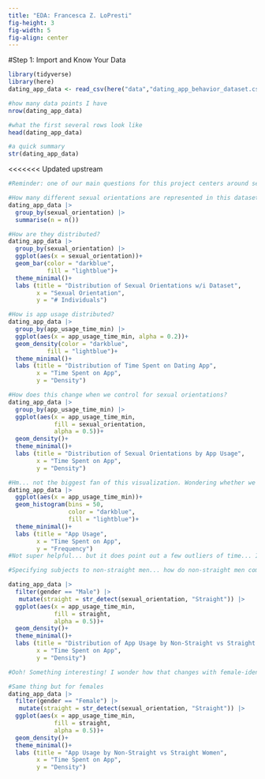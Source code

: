 ```yaml
---
title: "EDA: Francesca Z. LoPresti"
fig-height: 3
fig-width: 5
fig-align: center
---
```


#Step 1: Import and Know Your Data
```r
library(tidyverse)
library(here)
dating_app_data <- read_csv(here("data","dating_app_behavior_dataset.csv"))
```

```r
#how many data points I have
nrow(dating_app_data)

#what the first several rows look like
head(dating_app_data)

#a quick summary
str(dating_app_data)
```

<<<<<<< Updated upstream
```r
#Reminder: one of our main questions for this project centers around sexual orientation and the factors that may give evidence to what the user's "app mentality" looks like. To do this, it may be helpful to *first* investigate this data set based on different sexual orientations. 

#How many different sexual orientations are represented in this dataset? Answer: 8
dating_app_data |>
  group_by(sexual_orientation) |>
  summarise(n = n())

#How are they distributed?
dating_app_data |>
  group_by(sexual_orientation) |>
  ggplot(aes(x = sexual_orientation))+
  geom_bar(color = "darkblue",
           fill = "lightblue")+
  theme_minimal()+ 
  labs (title = "Distribution of Sexual Orientations w/i Dataset", 
        x = "Sexual Orientation", 
        y = "# Individuals")
```

```r
#How is app usage distributed?
dating_app_data |>
  group_by(app_usage_time_min) |>
  ggplot(aes(x = app_usage_time_min, alpha = 0.2))+
  geom_density(color = "darkblue",
           fill = "lightblue")+
  theme_minimal()+ 
  labs (title = "Distribution of Time Spent on Dating App", 
        x = "Time Spent on App", 
        y = "Density")
```

```r
#How does this change when we control for sexual orientations?
dating_app_data |>
  group_by(app_usage_time_min) |>
  ggplot(aes(x = app_usage_time_min, 
             fill = sexual_orientation,
             alpha = 0.5))+
  geom_density()+
  theme_minimal()+ 
  labs (title = "Distribution of Sexual Orientations by App Usage", 
        x = "Time Spent on App", 
        y = "Density")
```

```r
#Hm... not the biggest fan of this visualization. Wondering whether we can break up the minutes into chunks? More like a histogram?
dating_app_data |>
  ggplot(aes(x = app_usage_time_min))+
  geom_histogram(bins = 50, 
                 color = "darkblue", 
                 fill = "lightblue")+
  theme_minimal()+ 
  labs (title = "App Usage", 
        x = "Time Spent on App", 
        y = "Frequency")
#Not super helpful... but it does point out a few outliers of time... I guess?
```
```r
#Specifying subjects to non-straight men... how do non-straight men compare against straight men in terms of app-usage?

dating_app_data |>
  filter(gender == "Male") |>
   mutate(straight = str_detect(sexual_orientation, "Straight")) |>
  ggplot(aes(x = app_usage_time_min,
             fill = straight,
             alpha = 0.5))+
  geom_density()+
  theme_minimal()+ 
  labs (title = "Distribution of App Usage by Non-Straight vs Straight Men", 
        x = "Time Spent on App", 
        y = "Density")

#Ooh! Something interesting! I wonder how that changes with female-identifying folks...
```

```r
#Same thing but for females
dating_app_data |>
  filter(gender == "Female") |>
   mutate(straight = str_detect(sexual_orientation, "Straight")) |>
  ggplot(aes(x = app_usage_time_min,
             fill = straight,
             alpha = 0.5))+
  geom_density()+
  theme_minimal()+ 
  labs (title = "App Usage by Non-Straight vs Straight Women", 
        x = "Time Spent on App", 
        y = "Density")
```


